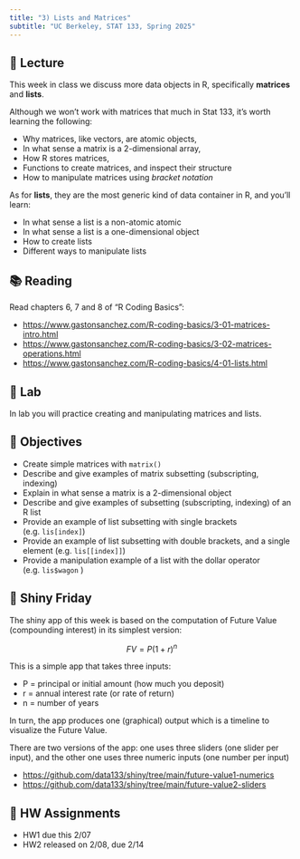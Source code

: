```yaml
---
title: "3) Lists and Matrices"
subtitle: "UC Berkeley, STAT 133, Spring 2025"
---
```



## 📖 Lecture

This week in class we discuss more data objects in R, specifically __matrices__ and __lists__. 

Although we won't work with matrices that much in Stat 133, it's worth learning the following:

- Why matrices, like vectors, are atomic objects,
- In what sense a matrix is a 2-dimensional array,
- How R stores matrices,
- Functions to create matrices, and inspect their structure
- How to manipulate matrices using _bracket notation_

As for __lists__, they are the most generic kind of data container in R, and you'll learn:

- In what sense a list is a non-atomic atomic
- In what sense a list is a one-dimensional object
- How to create lists
- Different ways to manipulate lists
 


## 📚 Reading

Read chapters 6, 7 and 8 of "R Coding Basics":

- <a href="https://www.gastonsanchez.com/R-coding-basics/3-01-matrices-intro.html" target="_blank">https://www.gastonsanchez.com/R-coding-basics/3-01-matrices-intro.html</a>
- <a href="https://www.gastonsanchez.com/R-coding-basics/3-02-matrices-operations.html" target="_blank">https://www.gastonsanchez.com/R-coding-basics/3-02-matrices-operations.html</a>
- <a href="https://www.gastonsanchez.com/R-coding-basics/4-01-lists.html" target="_blank">https://www.gastonsanchez.com/R-coding-basics/4-01-lists.html</a>
 


## 🔬 Lab

In lab you will practice creating and manipulating matrices and lists.

 

## 🎯 Objectives

- Create simple matrices with `matrix()`
- Describe and give examples of matrix subsetting (subscripting, indexing)
- Explain in what sense a matrix is a 2-dimensional object
- Describe and give examples of subsetting (subscripting, indexing) of an R list
- Provide an example of list subsetting with single brackets (e.g. `lis[index]`)
- Provide an example of list subsetting with double brackets, and a single element (e.g. `lis[[index]]`) 
- Provide a manipulation example of a list with the dollar operator (e.g. `lis$wagon` )



## 🔆 Shiny Friday

The shiny app of this week is based on the computation of Future Value (compounding interest) in its simplest version:

$$
FV = P (1 + r)^n
$$

This is a simple app that takes three inputs:

- P = principal or initial amount (how much you deposit)
- r = annual interest rate (or rate of return)
- n = number of years

In turn, the app produces one (graphical) output which is a timeline to visualize the Future Value.


There are two versions of the app: one uses three sliders (one slider per input), and the other one uses three numeric inputs (one number per input)

- <a href="https://github.com/data133/shiny/tree/main/future-value1-numerics" target="_blank">https://github.com/data133/shiny/tree/main/future-value1-numerics</a>
- <a href="https://github.com/data133/shiny/tree/main/future-value2-sliders" target="_blank">https://github.com/data133/shiny/tree/main/future-value2-sliders</a>



## 🔔 HW Assignments

- HW1 due this 2/07
- HW2 released on 2/08, due 2/14
 